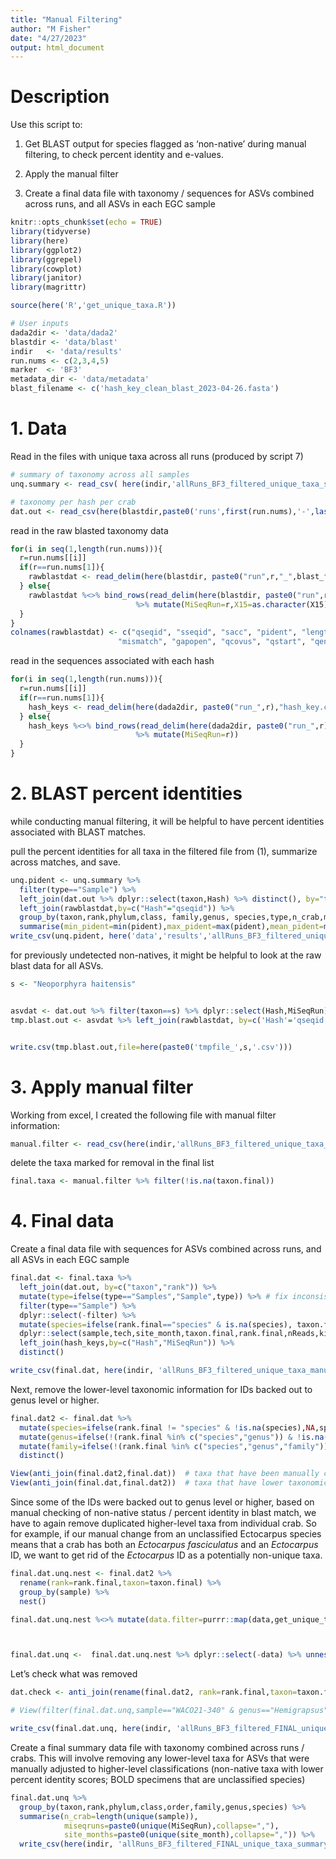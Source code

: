 ```yaml
---
title: "Manual Filtering"
author: "M Fisher"
date: "4/27/2023"
output: html_document
---
```


# Description

Use this script to: 

(1) Get BLAST output for species flagged as 'non-native' during manual filtering, to check percent identity and e-values.

(2) Apply the manual filter

(3) Create a final data file with taxonomy / sequences for ASVs combined across runs, and all ASVs in each EGC sample

```r
knitr::opts_chunk$set(echo = TRUE)
library(tidyverse)
library(here)
library(ggplot2)
library(ggrepel)
library(cowplot)
library(janitor)
library(magrittr)

source(here('R','get_unique_taxa.R'))

# User inputs
dada2dir <- 'data/dada2'
blastdir <- 'data/blast'
indir   <- 'data/results'
run.nums <- c(2,3,4,5)
marker  <- 'BF3'
metadata_dir <- 'data/metadata'
blast_filename <- c('hash_key_clean_blast_2023-04-26.fasta')

```


# 1. Data

Read in the files with unique taxa across all runs (produced by script 7)
```r
# summary of taxonomy across all samples
unq.summary <- read_csv( here(indir,'allRuns_BF3_filtered_unique_taxa_summary.csv'))

# taxonomy per hash per crab
dat.out <- read_csv(here(blastdir,paste0('runs',first(run.nums),'-',last(run.nums),'_',marker,'_taxonomy_filtered.csv')))
```
read in the raw blasted taxonomy data 
```r
for(i in seq(1,length(run.nums))){
  r=run.nums[[i]]
  if(r==run.nums[1]){
    rawblastdat <- read_delim(here(blastdir, paste0("run",r,"_",blast_filename)), col_names=FALSE, col_types=rep("c",times=18)) %>% mutate(MiSeqRun=r)
  } else{
    rawblastdat %<>% bind_rows(read_delim(here(blastdir, paste0("run",r,"_",blast_filename)), col_names=FALSE, col_types=rep("c",times=18))
                            %>% mutate(MiSeqRun=r,X15=as.character(X15)))
  }
}
colnames(rawblastdat) <- c("qseqid", "sseqid", "sacc", "pident", "length",
                        "mismatch", "gapopen", "qcovus", "qstart", "qend", "sstart", "send", "evalue", "bitscore", "staxids", "qlen", "sscinames", "sseq","MiSeqRun")
```

read in the sequences associated with each hash
```r
for(i in seq(1,length(run.nums))){
  r=run.nums[[i]]
  if(r==run.nums[1]){
    hash_keys <- read_delim(here(dada2dir, paste0("run_",r),"hash_key.csv"), col_names=TRUE, col_types=rep("c",times=3)) %>% mutate(MiSeqRun=r)
  } else{
    hash_keys %<>% bind_rows(read_delim(here(dada2dir, paste0("run_",r),"hash_key.csv"), col_names=TRUE, col_types=rep("c",times=3))
                            %>% mutate(MiSeqRun=r))
  }
}
```


# 2. BLAST percent identities

while conducting manual filtering, it will be helpful to have percent identities associated with BLAST matches.

pull the percent identities for all taxa in the filtered file from (1), summarize across matches, and save.
```r
unq.pident <- unq.summary %>%
  filter(type=="Sample") %>%
  left_join(dat.out %>% dplyr::select(taxon,Hash) %>% distinct(), by="taxon") %>%
  left_join(rawblastdat,by=c("Hash"="qseqid")) %>%
  group_by(taxon,rank,phylum,class, family,genus, species,type,n_crab,miseqruns,sscinames) %>%
  summarise(min_pident=min(pident),max_pident=max(pident),mean_pident=mean(pident))
write_csv(unq.pident, here('data','results','allRuns_BF3_filtered_unique_taxa_summary_blastPIdent.csv'))
```


for previously undetected non-natives, it might be helpful to look at the raw blast data for all ASVs.
```r

s <- "Neoporphyra haitensis"


asvdat <- dat.out %>% filter(taxon==s) %>% dplyr::select(Hash,MiSeqRun) %>% distinct()
tmp.blast.out <- asvdat %>% left_join(rawblastdat, by=c('Hash'='qseqid','MiSeqRun'))


write.csv(tmp.blast.out,file=here(paste0('tmpfile_',s,'.csv')))

```


# 3. Apply manual filter

Working from excel, I created the following file with manual filter information:
```r
manual.filter <- read_csv(here(indir,'allRuns_BF3_filtered_unique_taxa_summary_MANUALfilter.csv'))
```

delete the taxa marked for removal in the final list
```r
final.taxa <- manual.filter %>% filter(!is.na(taxon.final))
```


# 4. Final data

Create a final data file with sequences for ASVs combined across runs, and all ASVs in each EGC sample
```r
final.dat <- final.taxa %>%
  left_join(dat.out, by=c("taxon","rank")) %>%
  mutate(type=ifelse(type=="Samples","Sample",type)) %>% # fix inconsistent type if needed
  filter(type=="Sample") %>%
  dplyr::select(-filter) %>%
  mutate(species=ifelse(rank.final=="species" & is.na(species), taxon.final,species)) %>%  #Mya arenaria
  dplyr::select(sample,tech,site_month,taxon.final,rank.final,nReads,kingdom,phylum,class,order,family,genus,species,MiSeqRun,Hash) %>%
  left_join(hash_keys,by=c("Hash","MiSeqRun")) %>%
  distinct()

write_csv(final.dat, here(indir, 'allRuns_BF3_filtered_unique_taxa_manualFilter.csv'))
```

Next, remove the lower-level taxonomic information for IDs backed out to genus level or higher. 
```r
final.dat2 <- final.dat %>%
  mutate(species=ifelse(rank.final != "species" & !is.na(species),NA,species)) %>%
  mutate(genus=ifelse(!(rank.final %in% c("species","genus")) & !is.na(genus),NA,genus)) %>%
  mutate(family=ifelse(!(rank.final %in% c("species","genus","family")) & !is.na(family), NA, family)) %>%
  distinct()
```
```r
View(anti_join(final.dat2,final.dat))  # taxa that have been manually changed to higher taxonomic levels should all be reported here
View(anti_join(final.dat,final.dat2))  # taxa that have lower taxonomic info than rank level should all be reported here
```

Since some of the IDs were backed out to genus level or higher, based on manual checking of non-native status / percent identity in blast match, we have to again remove duplicated higher-level taxa from individual crab. So for example, if our manual change from an unclassified Ectocarpus species means that a crab has both an *Ectocarpus fasciculatus* and an *Ectocarpus* ID, we want to get rid of the *Ectocarpus* ID as a potentially non-unique taxa.


```r
final.dat.unq.nest <- final.dat2 %>%
  rename(rank=rank.final,taxon=taxon.final) %>%
  group_by(sample) %>%
  nest()

final.dat.unq.nest %<>% mutate(data.filter=purrr::map(data,get_unique_taxa))   ## improved function



final.dat.unq <-  final.dat.unq.nest %>% dplyr::select(-data) %>% unnest(c(sample,data.filter))
```

Let's check what was removed
```r
dat.check <- anti_join(rename(final.dat2, rank=rank.final,taxon=taxon.final), final.dat.unq) %>% distinct()

# View(filter(final.dat.unq,sample=="WACO21-340" & genus=="Hemigrapsus"))
```


```r
write_csv(final.dat.unq, here(indir, 'allRuns_BF3_filtered_FINAL_unique_taxa.csv'))
```


Create a final summary data file with taxonomy combined across runs / crabs. This will involve removing any lower-level taxa for ASVs that were manually adjusted to higher-level classifications (non-native taxa with lower percent identity scores; BOLD specimens that are unclassified species)
```r
final.dat.unq %>%
  group_by(taxon,rank,phylum,class,order,family,genus,species) %>%
  summarise(n_crab=length(unique(sample)),
            miseqruns=paste0(unique(MiSeqRun),collapse=","),
            site_months=paste0(unique(site_month),collapse=",")) %>%
  write_csv(here(indir, 'allRuns_BF3_filtered_FINAL_unique_taxa_summary.csv'))
```





